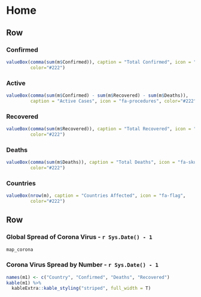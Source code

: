 Home
===================================== 

Row
-----------------------------------------------------------------------


### Confirmed

```r
valueBox(comma(sum(m$Confirmed)), caption = "Total Confirmed", icon = "fa-check", 
         color="#222")
```

### Active

```r
valueBox(comma(sum(m$Confirmed) - sum(m$Recovered) - sum(m$Deaths)), 
         caption = "Active Cases", icon = "fa-procedures", color="#222")
```

### Recovered

```r
valueBox(comma(sum(m$Recovered)), caption = "Total Recovered", icon = "fa-heart", 
         color="#222")
```

### Deaths

```r
valueBox(comma(sum(m$Deaths)), caption = "Total Deaths", icon = "fa-skull", 
         color="#222")
```

### Countries

```r
valueBox(nrow(m), caption = "Countries Affected", icon = "fa-flag", 
         color="#222")
```


Row 
-----------------------------------------------------------------------


### Global Spread of Corona Virus - `r Sys.Date() - 1`

```r
map_corona
```


### Corona Virus Spread by Number - `r Sys.Date() - 1` {data-width=250}

```r
names(m1) <- c("Country", "Confirmed", "Deaths", "Recovered")
kable(m1) %>%
  kableExtra::kable_styling("striped", full_width = T) 
```

